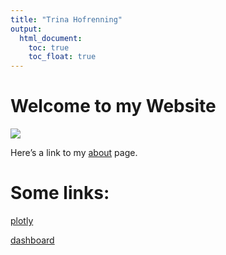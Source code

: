 ```yaml
---
title: "Trina Hofrenning"
output: 
  html_document:
    toc: true
    toc_float: true
---
```


# Welcome to my Website



![](images/headshot_thda_copy.JPG)

Here's a link to my [about](about.html) page.

# Some links:

[plotly](plotly.html)

[dashboard](dashboard.html)

